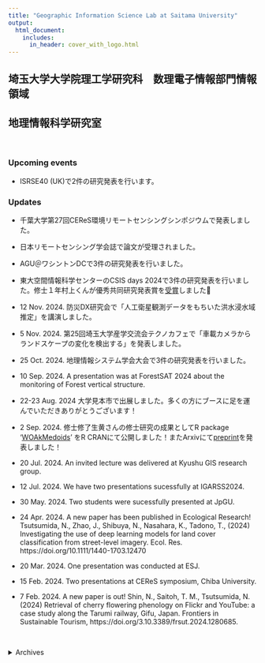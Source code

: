 ```yaml
---
title: "Geographic Information Science Lab at Saitama University"
output:
  html_document:
    includes:
      in_header: cover_with_logo.html
---
```


## 埼玉大学大学院理工学研究科　数理電子情報部門情報領域 
## 地理情報科学研究室

<br>

### Upcoming events
- ISRSE40 (UK)で2件の研究発表を行います。

### Updates
- 千葉大学第27回CEReS環境リモートセンシングシンポジウムで発表しました。
- 日本リモートセンシング学会誌で論文が受理されました。
- AGU＠ワシントンDCで3件の研究発表を行いました。
- 東大空間情報科学センターのCSIS days 2024で3件の研究発表を行いました。修士１年村上くんが優秀共同研究発表賞を[受賞](https://www.csis.u-tokyo.ac.jp/blog/news/csis_days_2024_report/)しました🎉
- 12 Nov. 2024. 防災DX研究会で「人工衛星観測データをもちいた洪水浸水域推定」を講演しました。
- 5 Nov. 2024. 第25回埼玉大学産学交流会テクノカフェで「車載カメラからランドスケープの変化を検出する」を発表しました。
- 25 Oct. 2024. 地理情報システム学会大会で3件の研究発表を行いました。
- 10 Sep. 2024. A presentation was at ForestSAT 2024 about the monitoring of Forest vertical structure.
- 22-23 Aug. 2024 大学見本市で出展しました。多くの方にブースに足を運んでいただきありがとうございます！
- 2 Sep. 2024. 修士修了生黄さんの修士研究の成果としてR package '[WOAkMedoids](https://cran.r-project.org/web/packages/WOAkMedoids/index.html)' をR CRANにて公開しました！またArxivにて[preprint](https://arxiv.org/abs/2408.16993)を発表しました！

- 20 Jul. 2024. An invited lecture was delivered at Kyushu GIS research group.

- 12 Jul. 2024. We have two presentations sucessfully at IGARSS2024.

- 30 May. 2024. Two students were sucessfully presented at JpGU.

- 24 Apr. 2024. A new paper has been published in Ecological Research!
Tsutsumida, N., Zhao, J., Shibuya, N., Nasahara, K., Tadono, T., (2024) Investigating the use of deep learning models for land cover classification from street-level imagery. Ecol. Res.  https://doi.org/10.1111/1440-1703.12470

- 20 Mar. 2024. One presentation was conducted at ESJ.

- 15 Feb. 2024. Two presentations at CEReS symposium, Chiba University.

- 7 Feb. 2024. A new paper is out!
Shin, N., Saitoh, T. M., Tsutsumida, N. (2024) Retrieval of cherry flowering phenology on Flickr and YouTube: a case study along the Tarumi railway, Gifu, Japan. Frontiers in Sustainable Tourism, https://doi.org/3.10.3389/frsut.2024.1280685.


<br> 

<details>
  <summary>Archives</summary>
- 11-15 Dec. 2023. We successfuly presented two posters at AGU 2023.
- 29 Oct. 2023. We successfully delivered four presentations at the GISA conference. Huang, a graduate student, received the presentation award! M2黄さんが第32回地理情報システム学会 学術研究発表大会にて大会優秀発表賞を受賞しました🎉
- 17 Oct. 2023. Our new paper is out! This is one of the achievements of BRIDGE program.
Comber A. and Tsutsumida N. (2023) Geographically weighted accuracy for hard and soft land cover classifications: 5 approaches with coded illustrations, International Journal of Remote Sensing, 6233-625, https://doi.org/10.1080/01431161.2023.2264503.

- 28 Sep. 2023. Our new paper is out!  
Tsutsumida N. and Funada S. (2023) Mapping cherry blossom phenology using a semi-automatic observation system with street level photos, Ecological Informatics, 102314. https://doi.org/10.1016/j.ecoinf.2023.102314, 
[プレスリリース](https://www.saitama-u.ac.jp/topics_archives/2023-1006-1614-9.html)
- 26 Sep. 2023. One phd student has joined our group!
- 25 Jul. 2023. A new proposal is accepted for real-time disaster monitoring.
- 16-21 Jul. 2023. We delivered one oral and two poster presentations at IGARSS 2023.
- 14 Jun. 2023. A preprint paper is out!  
Doi H., Osawa T., Tsutsumida N. The role of large language models in ecology and biodiversity conservation: Opportunities and Challenges, Authorea. June 12, 2023.
- 25 May 2023. Huang, a grad student, had a poster presentation at JpGU.
- 17 May 2023 [new publication] A paper is out in IJGIS!   
Murakami D., Tsutsumida N., Yoshida T., Nakaya T., Lu B., Harris P. (2023) A linearization for stable and fast geographically weighted Poisson regression, International Journal of Geographical Information Science, https://doi.org/10.1080/13658816.2023.2209811
- 11 Apr. 2023. We organized [a special lecture](https://www.saitama-u.ac.jp/seminar_archives/2023-0331-1933-9.html) by prof. Lex Comber (Univ. of Leeds).
- 4 Apr. 2023. New members join!
- 16 Mar. 2023. We welcome Prof. Lex Comber as a guest researcher in our lab. He stays one month to collaborate a spatial modeling research.
- 10 Mar. 2023. [new publication] A paper is out in Scientific Reports!  
Osawa, T., Tsutsumida, N., Iijima, H. et al. Prediction of the visit and occupy of the sika deer (Cervus nippon) during the summer season using a virtual ecological approach (2023) Sci Rep 13, 4007. https://doi.org/10.1038/s41598-023-31269-5. 

- 9 Mar. 2023. Five new undergrad students join our lab!
- 28 Feb. 2023 [new publication] A paper is out in Sustainability!  
Thongrueang, N., Tsutsumida, N., Nakaya, T. (2023) The Impact of Changes in Anthropogenic Activity Caused by COVID-19 Lockdown on Reducing Nitrogen Dioxide Levels in Thailand Using Nighttime Light Intensity. Sustainability, 15, 4296.  
- 22 Feb. 2023  [new publication] A paper is out in Frontiers in Forests and Global Change!  
N. Shin et al., (2023) Perspective: Improving the accuracy of plant phenology observations and land-cover and land-use detection by optical satellite remote-sensing in the Asian tropics, Front. For. Glob. Chang.
- 1st Dec. 2022 [new publication] A paper is out in Urban Ecosystems!   
Ohata S., Osawa T., Sato N., Tsutsumida N. (2022) Large, concealed islands in the urban sea: Scattered surrounding green space enhances the quality of grassland habitats in urban parks, Tokyo, Urban Ecosystems.
  - 18 Nov. 2022 We had a pitch at CSIS DAYS 2022 organized by UTokyo and got a presentation award!  
  堤田成政, Joseph Percival, 吉田崇紘, 村上大輔, 中谷友樹. 探索的空間データ解析のためのインタラクティブ空間相関マッピング,CSIS DAYS2022, オンライン. 
  - 29 Oct. 2022 We had an oral presentation (in Japanese) at GISA conference about the analysis of multi-dimensional composite index from multivariate spatial data.  
  堤田成政, 村上大輔, 吉田崇紘, 中谷友樹（2022） 多変量地理空間データからの総合指標作成手法の比較, 第31回 地理情報システム学会 学術研究発表大会
  - 21 Oct. 2022 The presentation and panel discussion at the National Geographic session in Science Agora.  
  Tsutsumida N. (2022) Social Sensing: An important research resource.
  - 5 Oct. 2022 We had a poster presentation at Geo for Good 2022 at Google (virtual event).  
  Tsutsumida N. and Mochizuki R. (2022) Uncertain Vegetation Trends by Index Selections.
  - 23 Aug. 2022 [new publication] Three conference papers are out.  
  Tsutsumida N. et al (2022) A Comparison of Geographically Weighted Principal Components Analysis Methodologies;  
  Murakami et al. (2022) Large-Scale Spatial Prediction by Scalable Geographically Weighted Regression: Comparative Study;   
  Comber A. et al (2022) Geographically Varying Coefficient Regression: GWR-Exit and GAM-On?.  
  We will have preseentations at COSIT2022 in 5-9 Sep.
  - 22 Aug. 2022 [new publication] Tsutsumida N. (2022) Spatial interpolation by a geographically weighted method at ESTRELA No. 341 (in Japanese)
  - 21 July. 2022. [new publication] Shin et al., (2022) [Monitoring of cherry flowering phenology with Google Trends](https://doi.org/10.1371/journal.pone.0271648), PLoS ONE 17(7): e0271648.
  - 21 July. 2022. Two presentations have been done in IGARSS2022: Funada and Tsutsumida. Mapping cherry blossoms from geotagged street-level photos (poster); Tsutsumida N., Zhao J., Nasahara K., and Tadono T. Land cover classification from street-level photos.
  
  - 30 June 2022. The ROIS-DS project: Geospatial modeling focusing on spatial unit and spatial scale has been extended. 
  - 10 May 2022. Proposed two presentations have been accepted in COSIT2022.
  - 6 May 2022. [new publication] Percival, Tsutsumida, Murakami, Yoshida, and Nakaya (2022) [gwpcorMapper: an interactive mapping tool for exploring geographically weighted correlation and partial correlation in high-dimensional geospatial datasets](https://link.springer.com/article/10.1007/s41651-022-00111-3) has been accepted in Journal of Geovisualization and Spatial Analysis. The R package, [gwpcormapper](https://cran.r-project.org/web/packages/gwpcormapper/index.html), is available on CRAN.
  - 22 Apr. 2022. [new publication] Tsutsumida, Shin, and Miura (2022) [Evaluation of Land Surface Phenology for Autumn Leaf Color Change Based on Citizen Reports across Japan](https://www.mdpi.com/2072-4292/14/9/2017/htm) has been published in Remote Sensing.
  - 5 Apr. 2022. Two presentations have been accepted in IGARSS2022.
  - 1 Apr. 2022. Two postgraduate students are joined.
  - 17Mar. 2022. Discussions on Ecological studies by open science and citizen science approaches was held on ESJ69. 
  - 15 Mar. 2022. A poster was presented on ESJ69 (Funada and Tsutsumida, 2022). 
  - 11 Mar. 2022. 'Integration of multiscale and multiangle remote sensing data' was presented on act-x annual meeting. 
  - 8 Mar. 2022.  5 undergrad students have been joined.
  - 24 Jan. 2022. A lecture was delivered at Kasukabe Girls' senior high school. 
  - 22 Jan. 2022. [new publication] A preprint [Mapping cherry blossoms from geotagged street-level photos](https://doi.org/10.1101/2022.01.18.476550) is appeared at bioRxiv. 
  - 18 Jan. 2022. [new publication] Doi, Osawa, and Tsutsumida (2022) [Assessing the potential repercussions of the COVID‑19 pandemic on global SDG attainment](https://link.springer.com/article/10.1007/s43621-021-00067-2) in Discover Sustainability. We demonstrated comprehensive analyses of the impact of lockdown toward SDG's achievement.  
  - 17 Jan. 2022. [new publication] Tsutsumida (2022) Teaching reproducible Geocomputation Online, Theory and Application of GIS. 
  - 17 Dec. 2021. AGU Fall meeting 2021で発表を行いました（Tsutsumida et al.）。
  - 31 Oct. 2021. 第30回地理情報システム学会研究発表大会で４件の関連研究を発表しました（堤田ら、村上ら、吉田ら、Thongrueang et al.）。
  - 1 Oct. 2021. 10月29日に日本写真測量学会関西支部にて「土地被覆分類データの空間精度・空間誤差」を[講演](http://www.jsprs-w.org)します。
  - 29 Sep. 2021. [Murakami et al.](https://escholarship.org/uc/item/8kg664zg), [Yoshida et al.](https://escholarship.org/uc/item/62s7n79k)をGIScience2021にて発表しました。
  - 28 Sep. 2021. Kato and Tsutsumidaをsilvilaserにて発表しました。
  - 21 Sep. 2021. Act-xに採択されました。
  - 18 Sep. 2021. 科学者の芽(HiGEPS)にて高校生向けの講義を担当しました。
  - 15 Sep. 2021. [Nagai et al.](https://www.frontiersin.org/articles/10.3389/ffgc.2021.659910/abstract)がFrontiers in Forests and Global Changeにアクセプトされました。
  - 27 Jul. 2021. 千葉大環境リモートセンシング研究センターの共同利用研究「長期全球観測衛星画像データをもちいた土地被覆変動の解明」が採択されました。  
  - 1 Jul. 2021. 情報・システム研究機構 データサイエンス共同利用基盤施設（ROIS-DS）共同研究「空間集計単位と空間スケールに着目した地理空間モデリング」が採択されました。  
  - 26 May. 2021. GIS-理論と応用 より展望論文「地理的加重法の研究動向と今後の展望」が発表されました。
  - 7 Apr. 2021. R CRANにて [gwpcormapper](https://cran.r-project.org/web/packages/gwpcormapper/index.html) を公開しました。  
  - 1 Apr. 2021. 事務補佐員１名が加わり、研究室メンバーは計６名となりました。  
  - 31 Mar. 2021. 「地理的加重法の研究動向と今後の展望」が「GIS-理論と応用」に採択されました。  
  - 9 Mar. 2021.  ３年生４名が配属されました。/ 4 undergraduate students are joined.  
  - 18 Feb. 2021. 千葉大学CEReS環境リモートセンシングシンポジウムでポスター発表を行います。  
  - 5 Feb. 2021. 情報・システム研究機構 データサイエンス共同利用基盤施設（ROIS-DS）にて「地理的加重モデルの開発と空間データ解析」の[講演](https://ds.rois.ac.jp/article/rois-ds_symposium_20210205/)を行います。  
  - 6 Jan 2021. 当研究室を開設しました。/ The GISci lab at Saitama University is newly opend.  
</details> 

